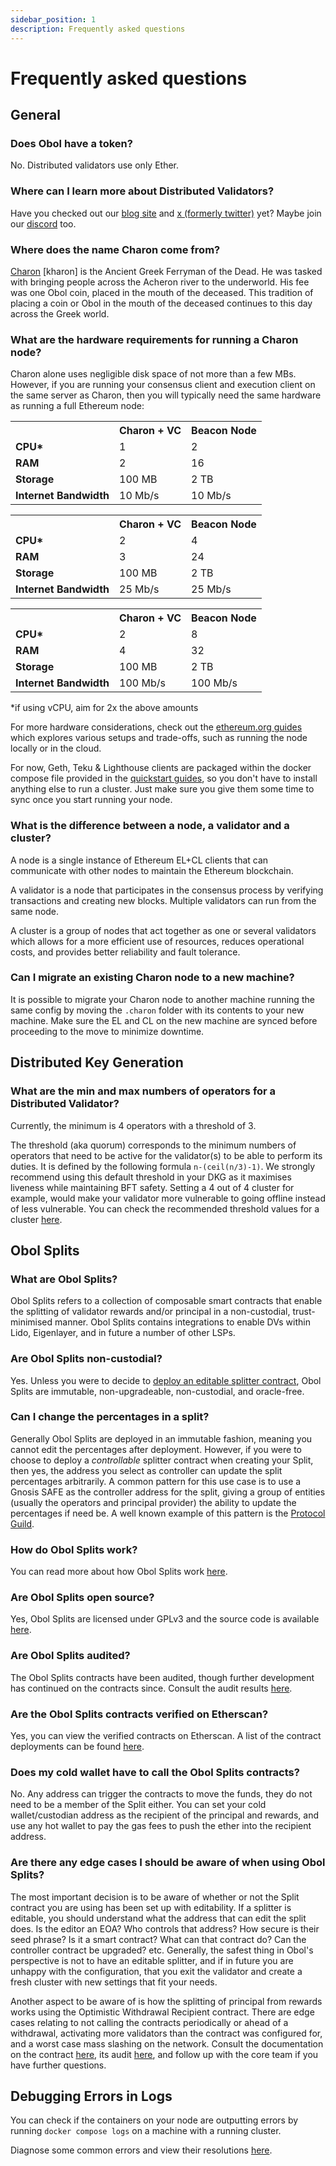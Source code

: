 ```yaml
---
sidebar_position: 1
description: Frequently asked questions
---
```



# Frequently asked questions

## General

### Does Obol have a token?

No. Distributed validators use only Ether.

### Where can I learn more about Distributed Validators?

Have you checked out our [blog site](https://blog.obol.tech) and [x (formerly twitter)](https://x.com/ObolNetwork) yet? Maybe join our [discord](https://discord.gg/n6ebKsX46w) too.

### Where does the name Charon come from?

[Charon](https://www.theoi.com/Khthonios/Kharon.html) [kharon] is the Ancient Greek Ferryman of the Dead. He was tasked with bringing people across the Acheron river to the underworld. His fee was one Obol coin, placed in the mouth of the deceased. This tradition of placing a coin or Obol in the mouth of the deceased continues to this day across the Greek world.

### What are the hardware requirements for running a Charon node?

Charon alone uses negligible disk space of not more than a few MBs. However, if you are running your consensus client and execution client on the same server as Charon, then you will typically need the same hardware as running a full Ethereum node:

<Tabs groupId="Hardware">
    <TabItem value="Minimum" label="Minimum">
        <table>
            <tr>
                <th></th>
                <th>Charon + VC</th>
                <th>Beacon Node</th>
            </tr>
            <tr>
                <td><strong>CPU*</strong></td>
                <td>1</td>
                <td>2</td>
            </tr>
            <tr>
                <td><strong>RAM</strong></td>
                <td>2</td>
                <td>16</td>
            </tr>
            <tr>
                <td><strong>Storage</strong></td>
                <td>100 MB</td>
                <td>2 TB</td>
            </tr>
            <tr>
                <td><strong>Internet Bandwidth</strong></td>
                <td>10 Mb/s</td>
                <td>10 Mb/s</td>
            </tr>
        </table>
    </TabItem>
    <TabItem value="Recommended" label="Recommended" default>
    <table>
            <tr>
                <th></th>
                <th>Charon + VC</th>
                <th>Beacon Node</th>
            </tr>
            <tr>
                <td><strong>CPU*</strong></td>
                <td>2</td>
                <td>4</td>
            </tr>
            <tr>
                <td><strong>RAM</strong></td>
                <td>3</td>
                <td>24</td>
            </tr>
            <tr>
                <td><strong>Storage</strong></td>
                <td>100 MB</td>
                <td>2 TB</td>
            </tr>
            <tr>
                <td><strong>Internet Bandwidth</strong></td>
                <td>25 Mb/s</td>
                <td>25 Mb/s</td>
            </tr>
        </table>
    </TabItem>
    <TabItem value="High # of Validators" label="High # of Validators (>200)" default>
    <table>
            <tr>
                <th></th>
                <th>Charon + VC</th>
                <th>Beacon Node</th>
            </tr>
            <tr>
                <td><strong>CPU*</strong></td>
                <td>2</td>
                <td>8</td>
            </tr>
            <tr>
                <td><strong>RAM</strong></td>
                <td>4</td>
                <td>32</td>
            </tr>
            <tr>
                <td><strong>Storage</strong></td>
                <td>100 MB</td>
                <td>2 TB</td>
            </tr>
            <tr>
                <td><strong>Internet Bandwidth</strong></td>
                <td>100 Mb/s</td>
                <td>100 Mb/s</td>
            </tr>
        </table>
    </TabItem>
</Tabs>

*if using vCPU, aim for 2x the above amounts

For more hardware considerations, check out the [ethereum.org guides](https://ethereum.org/en/developers/docs/nodes-and-clients/run-a-node/#environment-and-hardware) which explores various setups and trade-offs, such as running the node locally or in the cloud.

For now, Geth, Teku & Lighthouse clients are packaged within the docker compose file provided in the [quickstart guides](../start/quickstart_overview.md), so you don't have to install anything else to run a cluster. Just make sure you give them some time to sync once you start running your node.

### What is the difference between a node, a validator and a cluster?

A node is a single instance of Ethereum EL+CL clients that can communicate with other nodes to maintain the Ethereum blockchain.

A validator is a node that participates in the consensus process by verifying transactions and creating new blocks. Multiple validators can run from the same node.

A cluster is a group of nodes that act together as one or several validators which allows for a more efficient use of resources, reduces operational costs, and provides better reliability and fault tolerance.

### Can I migrate an existing Charon node to a new machine?

It is possible to migrate your Charon node to another machine running the same config by moving the `.charon` folder with its contents to your new machine. Make sure the EL and CL on the new machine are synced before proceeding to the move to minimize downtime.

## Distributed Key Generation

### What are the min and max numbers of operators for a Distributed Validator?

Currently, the minimum is 4 operators with a threshold of 3.

The threshold (aka quorum) corresponds to the minimum numbers of operators that need to be active for the validator(s) to be able to perform its duties. It is defined by the following formula `n-(ceil(n/3)-1)`. We strongly recommend using this default threshold in your DKG as it maximises liveness while maintaining BFT safety. Setting a 4 out of 4 cluster for example, would make your validator more vulnerable to going offline instead of less vulnerable. You can check the recommended threshold values for a cluster [here](../int/key-concepts.md).

## Obol Splits

### What are Obol Splits?

Obol Splits refers to a collection of composable smart contracts that enable the splitting of validator rewards and/or principal in a non-custodial, trust-minimised manner. Obol Splits contains integrations to enable DVs within Lido, Eigenlayer, and in future a number of other LSPs.

### Are Obol Splits non-custodial?

Yes. Unless you were to decide to [deploy an editable splitter contract](#can-i-change-the-percentages-in-a-split), Obol Splits are immutable, non-upgradeable, non-custodial, and oracle-free.

### Can I change the percentages in a split?

Generally Obol Splits are deployed in an immutable fashion, meaning you cannot edit the percentages after deployment. However, if you were to choose to deploy a *controllable* splitter contract when creating your Split, then yes, the address you select as controller can update the split percentages arbitrarily. A common pattern for this use case is to use a Gnosis SAFE as the controller address for the split, giving a group of entities (usually the operators and principal provider) the ability to update the percentages if need be. A well known example of this pattern is the [Protocol Guild](https://protocol-guild.readthedocs.io/en/latest/03-onchain-architecture.html#).

### How do Obol Splits work?

You can read more about how Obol Splits work [here](../sc/introducing-obol-splits.mdx).

### Are Obol Splits open source?

Yes, Obol Splits are licensed under GPLv3 and the source code is available [here](https://github.com/ObolNetwork/obol-splits).

### Are Obol Splits audited?

The Obol Splits contracts have been audited, though further development has continued on the contracts since. Consult the audit results [here](../sec/smart_contract_audit.mdx).

### Are the Obol Splits contracts verified on Etherscan?

Yes, you can view the verified contracts on Etherscan. A list of the contract deployments can be found [here](https://github.com/ObolNetwork/obol-splits?#deployment).

### Does my cold wallet have to call the Obol Splits contracts?

No. Any address can trigger the contracts to move the funds, they do not need to be a member of the Split either. You can set your cold wallet/custodian address as the recipient of the principal and rewards, and use any hot wallet to pay the gas fees to push the ether into the recipient address.

### Are there any edge cases I should be aware of when using Obol Splits?

The most important decision is to be aware of whether or not the Split contract you are using has been set up with editability. If a splitter is editable, you should understand what the address that can edit the split does. Is the editor an EOA? Who controls that address? How secure is their seed phrase? Is it a smart contract? What can that contract do? Can the controller contract be upgraded? etc. Generally, the safest thing in Obol's perspective is not to have an editable splitter, and if in future you are unhappy with the configuration, that you exit the validator and create a fresh cluster with new settings that fit your needs.

Another aspect to be aware of is how the splitting of principal from rewards works using the Optimistic Withdrawal Recipient contract. There are edge cases relating to not calling the contracts periodically or ahead of a withdrawal, activating more validators than the contract was configured for, and a worst case mass slashing on the network. Consult the documentation on the contract [here](../sc/introducing-obol-splits.mdx#optimistic-withdrawal-recipient), its audit [here](../sec/smart_contract_audit.mdx), and follow up with the core team if you have further questions.

## Debugging Errors in Logs

You can check if the containers on your node are outputting errors by running `docker compose logs` on a machine with a running cluster.

Diagnose some common errors and view their resolutions [here](../faq/errors.mdx).
